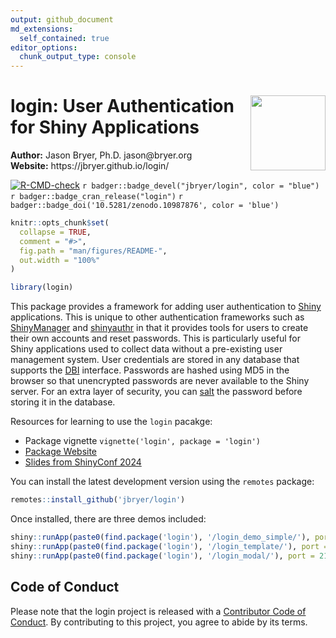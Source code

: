 ```yaml
---
output: github_document
md_extensions:
  self_contained: true
editor_options:
  chunk_output_type: console
---
```


# <img src="man/figures/login_hex.png" align="right" width="120" align="right" /> login: User Authentication for Shiny Applications

**Author:** Jason Bryer, Ph.D. jason@bryer.org  
**Website:** https://jbryer.github.io/login/

<!-- badges: start -->
[![R-CMD-check](https://github.com/jbryer/login/actions/workflows/R-CMD-check.yaml/badge.svg)](https://github.com/jbryer/login/actions/workflows/R-CMD-check.yaml)
`r badger::badge_devel("jbryer/login", color = "blue")`
`r badger::badge_cran_release("login")`
`r badger::badge_doi('10.5281/zenodo.10987876', color = 'blue')`

<!-- badges: end -->


```r
knitr::opts_chunk$set(
  collapse = TRUE,
  comment = "#>",
  fig.path = "man/figures/README-",
  out.width = "100%"
)

library(login)
```

This package provides a framework for adding user authentication to [Shiny](https://shiny.posit.co) applications. This is unique to other authentication frameworks such as [ShinyManager](https://datastorm-open.github.io/shinymanager/) and [shinyauthr](https://github.com/PaulC91/shinyauthr?tab=readme-ov-file) in that it provides tools for users to create their own accounts and reset passwords. This is particularly useful for Shiny applications used to collect data without a pre-existing user management system. User credentials are stored in any database that supports the [DBI](https://dbi.r-dbi.org) interface. Passwords are hashed using MD5 in the browser so that unencrypted passwords are never available to the Shiny server. For an extra layer of security, you can [salt](https://en.wikipedia.org/wiki/Salt_(cryptography)) the password before storing it in the database.

Resources for learning to use the `login` pacakge:

* Package vignette `vignette('login', package = 'login')`
* [Package Website](https://jbryer.github.io/login/)
* [Slides from ShinyConf 2024](https://github.com/jbryer/login/tree/main/inst/slides/login.pdf)

You can install the latest development version using the `remotes` package:

```r
remotes::install_github('jbryer/login')
```

Once installed, there are three demos included:

```r
shiny::runApp(paste0(find.package('login'), '/login_demo_simple/'), port = 2112)
shiny::runApp(paste0(find.package('login'), '/login_template/'), port = 2112)
shiny::runApp(paste0(find.package('login'), '/login_modal/'), port = 2112)
```

## Code of Conduct

Please note that the login project is released with a [Contributor Code of Conduct](https://jbryer.github.io/login/CODE_OF_CONDUCT.html). By contributing to this project, you agree to abide by its terms.
